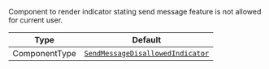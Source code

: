 Component to render indicator stating send message feature is not allowed for current user.

| Type          | Default                                                                                                    |
| ------------- | ---------------------------------------------------------------------------------------------------------- |
| ComponentType | [`SendMessageDisallowedIndicator`](../../../ui-components/message-input/send-message-disallowed-indicator) |
